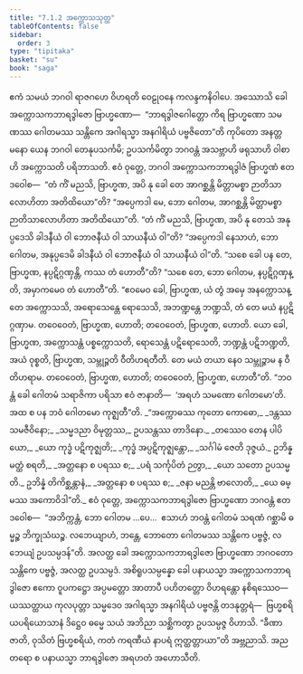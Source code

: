 ```yaml
---
title: "7.1.2 အက္ကောသသုတ္တ"
tableOfContents: false
sidebar:
  order: 3
type: "tipitaka"
basket: "su"
book: "saga"
---
```



<DynamicBreadcrumb />

<Division number="188" book="saga">

<Paragraph number="1141" book="saga">
ဧကံ သမယံ ဘဂဝါ ရာဇဂဟေ ဝိဟရတိ ဝေဠုဝနေ ကလန္ဒကနိဝါပေ. အဿောသိ ခေါ အက္ကောသကဘာရဒွါဇော ဗြာဟ္မဏော—  “ဘာရဒွါဇဂေါတ္တော ကိရ ဗြာဟ္မဏော သမဏဿ ဂေါတမဿ သန္တိကေ အဂါရသ္မာ အနဂါရိယံ ပဗ္ဗဇိတော”တိ ကုပိတော အနတ္တမနော ယေန ဘဂဝါ တေနုပသင်္ကမိ; ဥပသင်္ကမိတွာ ဘဂဝန္တံ အသဗ္ဘာဟိ ဖရုသာဟိ ဝါစာဟိ အက္ကောသတိ ပရိဘာသတိ.
</Paragraph>

<Paragraph number="1142" book="saga">
ဧဝံ ဝုတ္တေ, ဘဂဝါ အက္ကောသကဘာရဒွါဇံ ဗြာဟ္မဏံ ဧတဒဝေါစ—  “တံ ကိံ မညသိ, ဗြာဟ္မဏ, အပိ နု ခေါ တေ အာဂစ္ဆန္တိ မိတ္တာမစ္စာ ဉာတိသာလောဟိတာ အတိထိယော”တိ? “အပ္ပေကဒါ မေ, ဘော ဂေါတမ, အာဂစ္ဆန္တိ မိတ္တာမစ္စာ ဉာတိသာလောဟိတာ အတိထိယော”တိ. “တံ ကိံ မညသိ, ဗြာဟ္မဏ, အပိ နု တေသံ အနုပ္ပဒေသိ ခါဒနီယံ ဝါ ဘောဇနီယံ ဝါ သာယနီယံ ဝါ”တိ? “အပ္ပေကဒါ နေသာဟံ, ဘော ဂေါတမ, အနုပ္ပဒေမိ ခါဒနီယံ ဝါ ဘောဇနီယံ ဝါ သာယနီယံ ဝါ”တိ. “သစေ ခေါ ပန တေ, ဗြာဟ္မဏ, နပ္ပဋိဂ္ဂဏှန္တိ, ကဿ တံ ဟောတီ”တိ? “သစေ တေ, ဘော ဂေါတမ, နပ္ပဋိဂ္ဂဏှန္တိ, အမှာကမေဝ တံ ဟောတီ”တိ. “ဧဝမေဝ ခေါ, ဗြာဟ္မဏ, ယံ တွံ အမှေ အနက္ကောသန္တေ အက္ကောသသိ, အရောသေန္တေ ရောသေသိ, အဘဏ္ဍန္တေ ဘဏ္ဍသိ, တံ တေ မယံ နပ္ပဋိဂ္ဂဏှာမ. တဝေဝေတံ, ဗြာဟ္မဏ, ဟောတိ; တဝေဝေတံ, ဗြာဟ္မဏ, ဟောတိ.
</Paragraph>

<Paragraph number="1143" book="saga">
ယော ခေါ, ဗြာဟ္မဏ, အက္ကောသန္တံ ပစ္စက္ကောသတိ, ရောသေန္တံ ပဋိရောသေတိ, ဘဏ္ဍန္တံ ပဋိဘဏ္ဍတိ, အယံ ဝုစ္စတိ, ဗြာဟ္မဏ, သမ္ဘုဉ္ဇတိ ဝီတိဟရတီတိ. တေ မယံ တယာ နေဝ သမ္ဘုဉ္ဇာမ န ဝီတိဟရာမ. တဝေဝေတံ, ဗြာဟ္မဏ, ဟောတိ; တဝေဝေတံ, ဗြာဟ္မဏ, ဟောတီ”တိ. “ဘဝန္တံ ခေါ ဂေါတမံ သရာဇိကာ ပရိသာ ဧဝံ ဇာနာတိ—  ‘အရဟံ သမဏော ဂေါတမော’တိ. အထ စ ပန ဘဝံ ဂေါတမော ကုဇ္ဈတီ”တိ.
</Paragraph>

<Paragraph number="1144" type="verses" book="saga">
_“အက္ကောဓဿ ကုတော ကောဓော,_  
_ဒန္တဿ သမဇီဝိနော;_  
_သမ္မဒညာ ဝိမုတ္တဿ,_  
ဥပသန္တဿ တာဒိနော._  

</Paragraph>

<Paragraph number="1145" type="verses" book="saga">
_တဿေဝ တေန ပါပိယော,_  
_ယော ကုဒ္ဓံ ပဋိကုဇ္ဈတိ;_  
_ကုဒ္ဓံ အပ္ပဋိကုဇ္ဈန္တော,_  
_သင်္ဂါမံ ဇေတိ ဒုဇ္ဇယံ._  

</Paragraph>

<Paragraph number="1146" type="verses" book="saga">
ဥဘိန္နမတ္ထံ စရတိ,_  
_အတ္တနော စ ပရဿ စ;_  
_ပရံ သင်္ကုပိတံ ဉတွာ,_  
_ယော သတော ဥပသမ္မတိ._  

</Paragraph>

<Paragraph number="1147" type="verses" book="saga">
ဥဘိန္နံ တိကိစ္ဆန္တာနံ,_  
_အတ္တနော စ ပရဿ စ;_  
_ဇနာ မညန္တိ ဗာလောတိ,_  
_ယေ ဓမ္မဿ အကောဝိဒါ”တိ._  

</Paragraph>

<Paragraph number="1148" book="saga">
ဧဝံ ဝုတ္တေ, အက္ကောသကဘာရဒွါဇော ဗြာဟ္မဏော ဘဂဝန္တံ ဧတဒဝေါစ—  “အဘိက္ကန္တံ, ဘော ဂေါတမ …ပေ…  ဧသာဟံ ဘဝန္တံ ဂေါတမံ သရဏံ ဂစ္ဆာမိ ဓမ္မဉ္စ ဘိက္ခုသံဃဉ္စ. လဘေယျာဟံ, ဘန္တေ, ဘောတော ဂေါတမဿ သန္တိကေ ပဗ္ဗဇ္ဇံ, လဘေယျံ ဥပသမ္ပဒန်”တိ.
</Paragraph>

<Paragraph number="1149" book="saga">
အလတ္ထ ခေါ အက္ကောသကဘာရဒွါဇော ဗြာဟ္မဏော ဘဂဝတော သန္တိကေ ပဗ္ဗဇ္ဇံ, အလတ္ထ ဥပသမ္ပဒံ. အစိရူပသမ္ပန္နော ခေါ ပနာယသ္မာ အက္ကောသကဘာရဒွါဇော ဧကော ဝူပကဋ္ဌော အပ္ပမတ္တော အာတာပီ ပဟိတတ္တော ဝိဟရန္တော နစိရဿေဝ—  ယဿတ္ထာယ ကုလပုတ္တာ သမ္မဒေဝ အဂါရသ္မာ အနဂါရိယံ ပဗ္ဗဇန္တိ တဒနုတ္တရံ—  ဗြဟ္မစရိယပရိယောသာနံ ဒိဋ္ဌေဝ ဓမ္မေ သယံ အဘိညာ သစ္ဆိကတွာ ဥပသမ္ပဇ္ဇ ဝိဟာသိ. “ခီဏာ ဇာတိ, ဝုသိတံ ဗြဟ္မစရိယံ, ကတံ ကရဏီယံ နာပရံ ဣတ္ထတ္တာယာ”တိ အဗ္ဘညာသိ. အညတရော စ ပနာယသ္မာ ဘာရဒွါဇော အရဟတံ အဟောသီတိ.
</Paragraph>
</Division>
